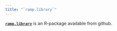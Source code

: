 ```yaml
---
title: "`ramp.library`"
---
```


[**`ramp.library`**](https://dd-harp.github.io/ramp.library/) is an R-package available from github.
